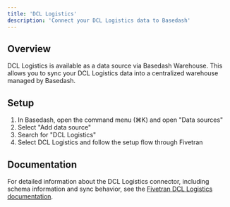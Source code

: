 ```yaml
---
title: 'DCL Logistics'
description: 'Connect your DCL Logistics data to Basedash'
---
```


## Overview

DCL Logistics is available as a data source via Basedash Warehouse. This allows you to sync your DCL Logistics data into a centralized warehouse managed by Basedash.

## Setup

1. In Basedash, open the command menu (⌘K) and open "Data sources"
2. Select "Add data source"
3. Search for "DCL Logistics"
4. Select DCL Logistics and follow the setup flow through Fivetran

## Documentation

For detailed information about the DCL Logistics connector, including schema information and sync behavior, see the [Fivetran DCL Logistics documentation](https://fivetran.com/docs/connectors/applications/dcl-logistics).
